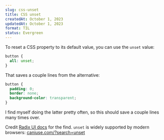 ```yaml
---
slug: css-unset
title: CSS unset
createdAt: October 1, 2023
updatedAt: October 1, 2023
format: TIL
status: Evergreen
---
```


To reset a CSS property to its default value, you can use the `unset` value:

```css styles.css
button {
  all: unset;
}
```

That saves a couple lines from the alternative:

```css styles.css
button {
  padding: 0;
  border: none;
  background-color: transparent;
}
```

I find myself doing the latter pretty often, so this should save a couple lines many times over.

Credit <a href="https://www.radix-ui.com/primitives/docs/components/select" target="_blank">Radix UI docs</a> for the find. `unset` is widely supported by modern browsers: <a href="https://caniuse.com/?search=unset" target="_blank">caniuse.com/?search=unset</a>
